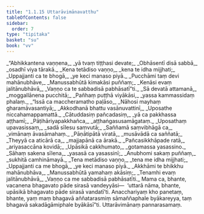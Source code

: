 ```yaml
---
title: "1.1.15 Uttarāvimānavatthu"
tableOfContents: false
sidebar:
  order: 7
type: "tipitaka"
basket: "su"
book: "vv"
---
```



<DynamicBreadcrumb />

<Division number="124" book="vv" bookNo="19" page="16">

<Paragraph number="139" type="verses" book="vv">
_“Abhikkantena vaṇṇena,_  
_yā tvaṃ tiṭṭhasi devate;_  
_Obhāsentī disā sabbā,_  
_osadhī viya tārakā._  

</Paragraph>

</Division>
<Division number="125" book="vv" bookNo="19" page="16">

<Paragraph number="140" type="verses" book="vv">
_Kena tetādiso vaṇṇo,_  
_kena te idha mijjhati;_  
_Uppajjanti ca te bhogā,_  
_ye keci manaso piyā._  

</Paragraph>

</Division>
<Division number="126" book="vv" bookNo="19" page="17">

<Paragraph number="141" type="verses" book="vv">
_Pucchāmi taṃ devi mahānubhāve,_  
_Manussabhūtā kimakāsi puññaṃ;_  
_Kenāsi evaṃ jalitānubhāvā,_  
_Vaṇṇo ca te sabbadisā pabhāsatī”ti._  

</Paragraph>

</Division>
<Division number="127" book="vv" bookNo="19" page="17">

<Paragraph number="142" type="verses" book="vv">
_Sā devatā attamanā,_  
_moggallānena pucchitā;_  
_Pañhaṃ puṭṭhā viyākāsi,_  
_yassa kammassidaṃ phalaṃ._  

</Paragraph>

</Division>
<Division number="128" book="vv" bookNo="19" page="17">

<Paragraph number="143" type="verses" book="vv">
_“Issā ca maccheramatho paḷāso,_  
_Nāhosi mayhaṃ gharamāvasantiyā;_  
_Akkodhanā bhattu vasānuvattinī,_  
_Uposathe niccahamappamattā._  

</Paragraph>

</Division>
<Division number="129" book="vv" bookNo="19" page="17">

<Paragraph number="144" type="verses" book="vv">
_Cātuddasiṃ pañcadasiṃ,_  
_yā ca pakkhassa aṭṭhamī;_  
_Pāṭihāriyapakkhañca,_  
_aṭṭhaṅgasusamāgataṃ._  

</Paragraph>

</Division>
<Division number="130" book="vv" bookNo="19" page="17">

<Paragraph number="145" type="verses" book="vv">
_Uposathaṃ upavasissaṃ,_  
_sadā sīlesu saṃvutā;_  
_Saññamā saṃvibhāgā ca,_  
_vimānaṃ āvasāmahaṃ._  

</Paragraph>

</Division>
<Division number="131" book="vv" bookNo="19" page="17">

<Paragraph number="146" type="verses" book="vv">
_Pāṇātipātā viratā,_  
_musāvādā ca saññatā;_  
_Theyyā ca aticārā ca,_  
_majjapānā ca ārakā._  

</Paragraph>

</Division>
<Division number="132" book="vv" bookNo="19" page="17">

<Paragraph number="147" type="verses" book="vv">
_Pañcasikkhāpade ratā,_  
_ariyasaccāna kovidā;_  
_Upāsikā cakkhumato,_  
_gotamassa yasassino._  

</Paragraph>

</Division>
<Division number="133" book="vv" bookNo="19" page="17">

<Paragraph number="148" type="verses" book="vv">
_Sāhaṃ sakena sīlena,_  
_yasasā ca yasassinī;_  
_Anubhomi sakaṃ puññaṃ,_  
_sukhitā camhināmayā._  

</Paragraph>

</Division>
<Division number="134" book="vv" bookNo="19" page="17">

<Paragraph number="149" type="verses" book="vv">
_Tena metādiso vaṇṇo,_  
_tena me idha mijjhati;_  
_Uppajjanti ca me bhogā,_  
_ye keci manaso piyā._  

</Paragraph>

</Division>
<Division number="135" book="vv" bookNo="19" page="17">

<Paragraph number="150" type="verses" book="vv">
_Akkhāmi te bhikkhu mahānubhāva,_  
_Manussabhūtā yamahaṃ akāsiṃ;_  
_Tenamhi evaṃ jalitānubhāvā,_  
_Vaṇṇo ca me sabbadisā pabhāsatīti._  

</Paragraph>

</Division>
<Division number="136" book="vv" bookNo="19" page="18">

<Paragraph number="151" book="vv">
Mama ca, bhante, vacanena bhagavato pāde sirasā vandeyyāsi—  ‘uttarā nāma, bhante, upāsikā bhagavato pāde sirasā vandatī’ti. Anacchariyaṃ kho panetaṃ, bhante, yaṃ maṃ bhagavā aññatarasmiṃ sāmaññaphale byākareyya, taṃ bhagavā sakadāgāmiphale byākāsī”ti.

</Paragraph>
</Division>

<Paragraph number="152" type="center" book="vv">
Uttarāvimānaṃ pannarasamaṃ.
</Paragraph>